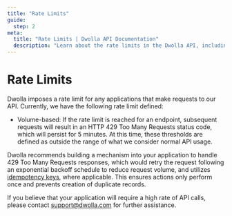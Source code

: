 ```yaml
---
title: "Rate Limits"
guide:
  step: 2
meta:
  title: "Rate Limits | Dwolla API Documentation"
  description: "Learn about the rate limits in the Dwolla API, including concurrency-based and volume-based limits, and discover how to handle HTTP 429 Too Many Requests status codes effectively."
---
```


# Rate Limits

Dwolla imposes a rate limit for any applications that make requests to our API. Currently, we have the following rate limit defined:

- Volume-based: If the rate limit is reached for an endpoint, subsequent requests will result in an HTTP 429 Too Many Requests status code, which will persist for 5 minutes. At this time, these thresholds are defined as outside the range of what we consider normal API usage.

Dwolla recommends building a mechanism into your application to handle 429 Too Many Requests responses, which would retry the request following an exponential backoff schedule to reduce request volume, and utilizes [idempotency keys](https://developers.dwolla.com/docs/connect/api-reference/api-fundamentals/idempotency-key), where applicable. This ensures actions only perform once and prevents creation of duplicate records.

If you believe that your application will require a high rate of API calls, please contact support@dwolla.com for further assistance.
